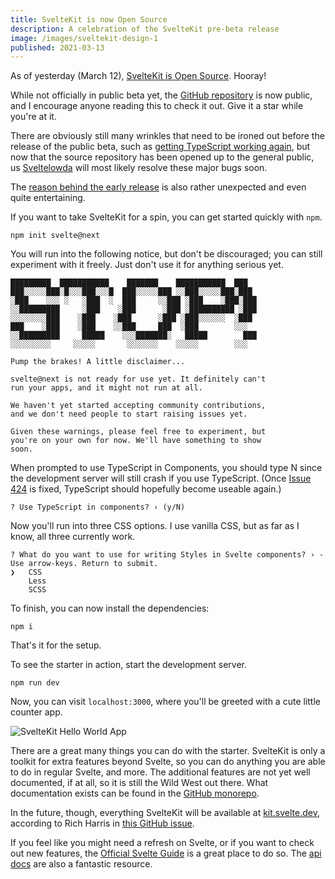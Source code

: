 ```yaml
---
title: SvelteKit is now Open Source
description: A celebration of the SvelteKit pre-beta release
image: /images/sveltekit-design-1
published: 2021-03-13
---
```


As of yesterday (March 12), [SvelteKit is Open Source](https://twitter.com/SvelteSociety/status/1370157702144348164). Hooray!

While not officially in public beta yet, the [GitHub repository](https://github.com/sveltejs/kit) is now public, and I encourage anyone reading this to check it out. Give it a star while you're at it.

There are obviously still many wrinkles that need to be ironed out before the release of the public beta, such as [getting TypeScript working again](https://github.com/sveltejs/kit/issues/424), but now that the source repository has been opened up to the general public, us [Sveltelowda](https://twitter.com/sveltejs/status/1226662581449953280) will most likely resolve these major bugs soon.

The [reason behind the early release](https://www.reddit.com/r/sveltejs/comments/m337r7/sveltekit_repository_is_now_public_on_github/) is also rather unexpected and even quite entertaining.

If you want to take SvelteKit for a spin, you can get started quickly with `npm`.

```
npm init svelte@next
```

You will run into the following notice, but don't be discouraged; you can still experiment with it freely. Just don't use it for anything serious yet.

```
█████████  ███████████    ███████    ███████████  ███
███░░░░░███░█░░░███░░░█  ███░░░░░███ ░░███░░░░░███░███
░███    ░░░ ░   ░███  ░  ███     ░░███ ░███    ░███░███
░░█████████     ░███    ░███      ░███ ░██████████ ░███
░░░░░░░░███    ░███    ░███      ░███ ░███░░░░░░  ░███
███    ░███    ░███    ░░███     ███  ░███        ░░░
░░█████████     █████    ░░░███████░   █████        ███
░░░░░░░░░     ░░░░░       ░░░░░░░    ░░░░░        ░░░

Pump the brakes! A little disclaimer...

svelte@next is not ready for use yet. It definitely can't
run your apps, and it might not run at all.

We haven't yet started accepting community contributions,
and we don't need people to start raising issues yet.

Given these warnings, please feel free to experiment, but
you're on your own for now. We'll have something to show
soon.
```

When prompted to use TypeScript in Components, you should type N since the development server will still crash if you use TypeScript. (Once [Issue 424](https://github.com/sveltejs/kit/issues/424) is fixed, TypeScript should hopefully become useable again.)

```
? Use TypeScript in components? › (y/N)
```

Now you'll run into three CSS options. I use vanilla CSS, but as far as I know, all three currently work.

```
? What do you want to use for writing Styles in Svelte components? › - Use arrow-keys. Return to submit.
❯   CSS
    Less
    SCSS
```

To finish, you can now install the dependencies:

```
npm i
```

That's it for the setup.

To see the starter in action, start the development server.

```
npm run dev
```

Now, you can visit `localhost:3000`, where you'll be greeted with a cute little counter app.

<Image
    src="/images/sveltekit-hello-world.png"
    alt="SvelteKit Hello World App"
    width={2560}
    height={1600}
/>

There are a great many things you can do with the starter. SvelteKit is only a toolkit for extra features beyond Svelte, so you can do anything you are able to do in regular Svelte, and more. The additional features are not yet well documented, if at all, so it is still the Wild West out there. What documentation exists can be found in the [GitHub monorepo](https://github.com/sveltejs/kit/tree/master/documentation/docs).

In the future, though, everything SvelteKit will be available at [kit.svelte.dev](https://kit.svelte.dev), according to Rich Harris in [this GitHub issue](https://github.com/sveltejs/kit/issues/244).

If you feel like you might need a refresh on Svelte, or if you want to check out new features, the [Official Svelte Guide](https://svelte.dev/tutorial/basics) is a great place to do so. The [api docs](https://svelte.dev/docs) are also a fantastic resource.

